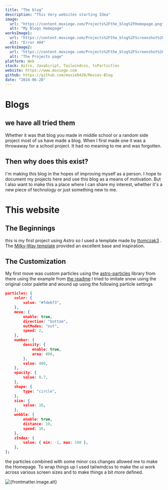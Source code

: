 ```yaml
---
title: "The blog"
description: "This Very websites starting Idea"
image:
  url: "https://content.moxiege.com/Projects%2Fthe_blog%2FHomepage.png"
  alt: "My Blogs Homepage"
worksImage1:
  url: "https://content.moxiege.com/Projects%2Fthe_blog%2FScreenshot%202024-06-28%20at%2021-43-29%20.png"
  alt: "Error 404"
worksImage2:
  url: "https://content.moxiege.com/Projects%2Fthe_blog%2FScreenshot%202024-06-28%20at%2021-46-01%20Works.png"
  alt: "The Projects page"
platform: Web
stack: Astro, JavaScript, Tailwindcss, tsPartictles
website: https://www.moxiege.com
github: https://github.com/moxie0420/Moxies-Blog
date: "2024-06-28"
---
```



# Blogs

## we have all tried them

Whether it was that blog you made in middle school or a random side project most of us have made a blog.
When I first made one it was a throwaway for a school project. It had no meaning to me and was forgotten.

## Then why does this exist?

I'm making this blog in the hopes of improving myself as a person.
I hope to document my projects here and use this blog as a means of motivation.
But I also want to make this a place where I can share my interest, whether it's a new piece of technology
or just something new to me.

# This website

## The Beginnings

this is my first project using Astro so I used a template made by [ttomczak3](https://github.com/ttomczak3)
. The [Milky-Way template](https://github.com/ttomczak3/Milky-Way) provided an excellent base and inspiration.

## The Customization

My first move was custom particles using the [astro-particles](https://github.com/tsparticles/astro) library
from there using the example from [the readme](https://github.com/tsparticles/astro#how-to-use)
I tried to imitate snow using the original color palette and wound up using the following particle settings

```json
particles: {
    color: {
        value: "#fdebf3",
    },
    move: {
        enable: true,
        direction: "bottom",
        outModes: "out",
        speed: 2,
    },
    number: {
        density: {
            enable: true,
            area: 800,
        },
        value: 400,
    },
    opacity: {
        value: 0.7,
    },
    shape: {
        type: "circle",
    },
    size: {
        value: 10,
    },
    wobble: {
        enable: true,
        distance: 10,
        speed: 10,
    },
    zIndex: {
        value: { min: -1, max: 100 },
    },
};
```

the particles combined with some minor css changes allowed me to make the Homepage.
To wrap things up I used tailwindcss to make the ui work across various screen sizes
and to make things a bit more defined.

<Image src={frontmatter.image.url} alt={frontmatter.image.alt} inferSize />
